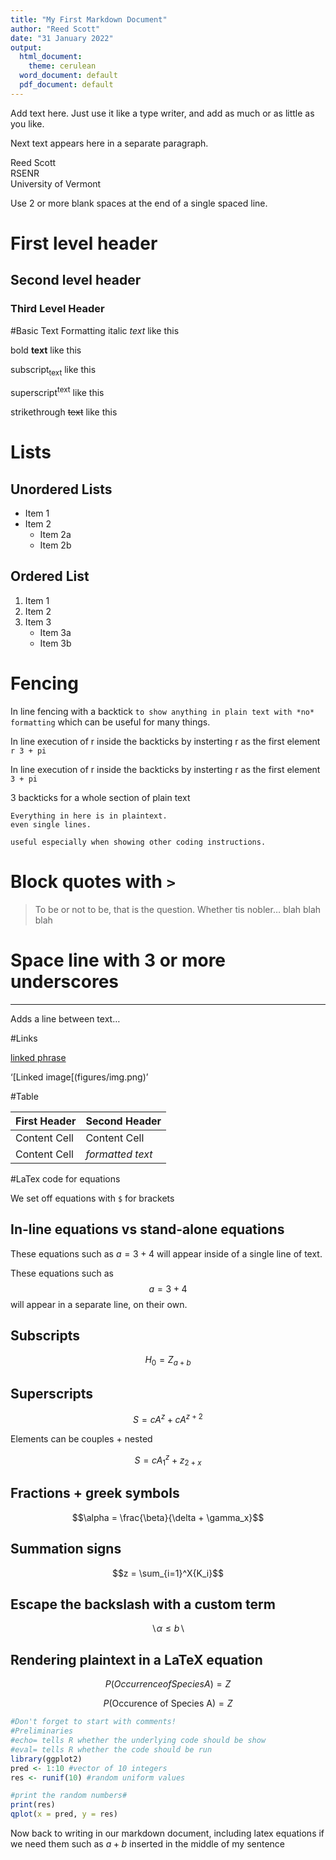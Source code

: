 ```yaml
---
title: "My First Markdown Document"
author: "Reed Scott"
date: "31 January 2022"
output:
  html_document: 
    theme: cerulean
  word_document: default
  pdf_document: default
---
```


Add text here. Just use it like a type writer, and add as much or as little as you like.

Next text appears here in a separate paragraph.

Reed Scott  
RSENR  
University of Vermont  

Use 2 or more blank spaces at the end of a single spaced line.

# First level header  
## Second level header  
### Third Level Header  

#Basic Text Formatting
italic *text* like this

bold **text** like this

subscript~text~ like this

superscript^text^ like this

strikethrough ~~text~~ like this

# Lists
## Unordered Lists
* Item 1
* Item 2
    + Item 2a
    + Item 2b
    
## Ordered List
1. Item 1
2. Item 2
3. Item 3
    + Item 3a
    + Item 3b

# Fencing

In line fencing with a backtick `to show anything in plain text with *no* formatting` which can be useful for many things.

In line execution of r inside the backticks by insterting r as the first element `r 3 + pi`

In line execution of r inside the backticks by insterting r as the first element ` 3 + pi`

3 backticks for a whole section of plain text

```
Everything in here is in plaintext.
even single lines.

useful especially when showing other coding instructions.
```

# Block quotes with `>`

> To be or not to be, that is the question. Whether tis nobler... blah blah blah

# Space line with 3 or more underscores

___

Adds a line between text...

#Links

[linked phrase](http://example.com)

'[Linked image[(figures/img.png)'

#Table  

First Header  | Second Header
------------- | -------------
Content Cell  | Content Cell
Content Cell  | *formatted text*

#LaTex code for equations

We set off equations with `$` for brackets

## In-line equations vs stand-alone equations

These equations such as $a = 3+4$ will appear inside of a single line of text.

These equations such as $$a = 3+4$$ will appear in a separate line, on their own.

## Subscripts

$$H_0 = Z_{a + b}$$

## Superscripts

$$S = cA^z + cA^{z+2}$$

Elements can be couples + nested

$$S = cA^z_1 +z_{2+x}$$

## Fractions + greek symbols
$$\alpha = \frac{\beta}{\delta + \gamma_x}$$

## Summation signs

$$z = \sum_{i=1}^X{K_i}$$

## Escape the backslash with a custom term

$$ \backslash \alpha \le b \backslash$$

## Rendering plaintext in a LaTeX equation

$$P(Occurrence of Species A) = Z$$

$$P(\mbox{Occurence of Species A}) = Z$$

```r
#Don't forget to start with comments!
#Preliminaries
#echo= tells R whether the underlying code should be show
#eval= tells R whether the code should be run
library(ggplot2)
pred <- 1:10 #vector of 10 integers
res <- runif(10) #random uniform values

#print the random numbers#
print(res)
qplot(x = pred, y = res)

```
Now back to writing in our markdown document, including latex equations if we need them such as $a+b$ inserted in the middle of my sentence